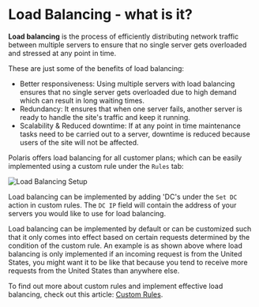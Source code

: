 # Load Balancing - what is it?

**Load balancing**  is the process of efficiently distributing network traffic between multiple servers
to ensure that no single server gets overloaded and stressed at any point in time.

These are just some of the benefits of load balancing:

-	Better responsiveness: Using multiple servers with load balancing ensures that no single
server gets overloaded due to high demand which can result in long waiting times.
-	Redundancy: It ensures that when one server fails, another server is ready to handle the
site's traffic and keep it running.
-	Scalability & Reduced downtime: If at any point in time maintenance tasks need to be
carried out to a server, downtime is reduced because users of the site will not be affected.

Polaris offers load balancing for all customer plans; which can be easily implemented using a
custom rule under the `Rules` tab:

![Load Balancing Setup](/img/general-knowledge/load-balancing.png)

Load balancing can be implemented by adding 'DC's under the `Set DC` action in custom rules.
The `DC IP` field will contain the address of your servers you would like to use for load
balancing.

Load balancing can be implemented by default or can be customized such that it only comes
into effect based on certain requests determined by the condition of the custom rule. An
example is as shown above where load balancing is only implemented if an incoming request is
from the United States, you might want it to be like that because you tend to receive more
requests from the United States than anywhere else.

To find out more about custom rules and implement effective load balancing, check out this
article: [Custom Rules](../security-center/rules/custom-rules).

